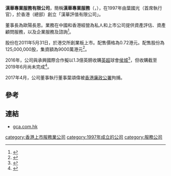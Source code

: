 '''漢華專業服務有限公司'''，簡稱'''漢華專業服務'''（'''{{lang-en|GreaterChina Professional Services Limited}}'''，{{hkex|8193}}），在1997年由葉國光（首席執行官），於香港（總部）創立「漢華評值有限公司」。

董事長為歐陽長恩。業務在中國和香港經營為私人和上市公司提供資產評估、資產顧問服務，以及企業服務及諮詢<ref>{{Cite web |url=http://www.gca.com.hk/cht/Aboutus/Company%20Overview |title=漢華專業服務有限公司簡介 |access-date=2014-04-21 |archive-date=2020-09-22 |archive-url=https://web.archive.org/web/20200922210106/http://gca.com.hk/cht/Aboutus/Company%20Overview |dead-url=no }}</ref>。 

股份在2011年5月31日，於港交所創業板上市。配售價格為0.72港元。配售股份為125,000,000股，集資額為9000萬港元<ref>{{Cite web |url=http://www.gca.com.hk/var/files/prospectus/prospectus_c.pdf |title=漢華專業服務有限公司配售資料 |access-date=2014-04-21 |archive-date=2016-03-05 |archive-url=https://web.archive.org/web/20160305062354/http://www.gca.com.hk/var/files/prospectus/prospectus_c.pdf |dead-url=no }}</ref>。

2016年，公司與承興國際合作擬以1.3億英鎊收購[[英超|英超]]球會[[侯城足球會|侯城]]<ref>{{cite news |title=創業板股漢華　12.4億收購英超球隊侯城 |url=https://www.hk01.com/%E8%B2%A1%E7%B6%93%E5%BF%AB%E8%A8%8A/49566/%E5%89%B5%E6%A5%AD%E6%9D%BF%E8%82%A1%E6%BC%A2%E8%8F%AF-12-4%E5%84%84%E6%94%B6%E8%B3%BC%E8%8B%B1%E8%B6%85%E7%90%83%E9%9A%8A%E4%BE%AF%E5%9F%8E |accessdate=2019-07-03 |work=香港01 |archive-date=2019-08-13 |archive-url=https://web.archive.org/web/20190813034946/https://www.hk01.com/%E8%B2%A1%E7%B6%93%E5%BF%AB%E8%A8%8A/49566/%E5%89%B5%E6%A5%AD%E6%9D%BF%E8%82%A1%E6%BC%A2%E8%8F%AF-12-4%E5%84%84%E6%94%B6%E8%B3%BC%E8%8B%B1%E8%B6%85%E7%90%83%E9%9A%8A%E4%BE%AF%E5%9F%8E |dead-url=no }}</ref>，但收購截至2019年6月尚未完成<ref>{{cite news |title=兩創業板董事被廉署拘捕　涉事公司擬購英超侯城 |url=https://www.thestandnews.com/finance/%E5%85%A9%E5%89%B5%E6%A5%AD%E6%9D%BF%E8%91%A3%E4%BA%8B%E8%A2%AB%E5%BB%89%E7%BD%B2%E6%8B%98%E6%8D%95-%E6%B6%89%E4%BA%8B%E5%85%AC%E5%8F%B8%E6%93%AC%E8%B3%BC%E8%8B%B1%E8%B6%85%E4%BE%AF%E5%9F%8E/ |accessdate=2019-07-03 |work=立場新聞 |archive-date=2021-01-24 |archive-url=https://web.archive.org/web/20210124034901/https://www.thestandnews.com/finance/%E5%85%A9%E5%89%B5%E6%A5%AD%E6%9D%BF%E8%91%A3%E4%BA%8B%E8%A2%AB%E5%BB%89%E7%BD%B2%E6%8B%98%E6%8D%95-%E6%B6%89%E4%BA%8B%E5%85%AC%E5%8F%B8%E6%93%AC%E8%B3%BC%E8%8B%B1%E8%B6%85%E4%BE%AF%E5%9F%8E/ |dead-url=no }}</ref>。

2017年4月，公司董事執行董事葉頌偉被[[香港廉政公署|香港廉政公署]]拘捕。

==參考==
{{reflist}}

==連結==
*[http://www.gca.com.hk gca.com.hk] {{Wayback|url=http://www.gca.com.hk/ |date=20110128092608 }}

[[category:香港上市服務業公司|category:香港上市服務業公司]]
[[category:1997年成立的公司|category:1997年成立的公司]]
[[category:服務公司|category:服務公司]]